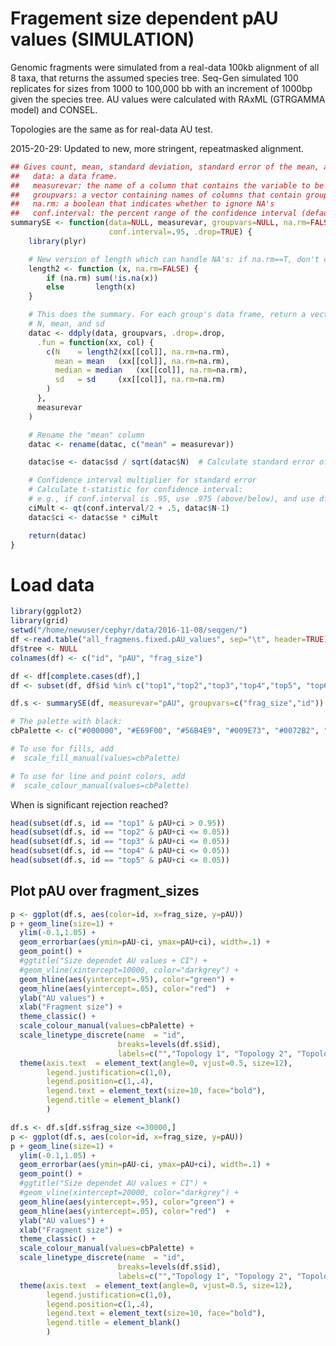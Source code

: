 Fragement size dependent pAU values (SIMULATION)
========================================================

Genomic fragments were simulated from a real-data 100kb alignment of all 8 taxa, that returns the assumed species tree. 
Seq-Gen simulated 100 replicates for sizes from 1000 to 100,000 bb with an increment of 1000bp given the species tree.  AU values were calculated with RAxML (GTRGAMMA model) and CONSEL.

Topologies are the same as for real-data AU test.

2015-20-29: Updated to new, more stringent, repeatmasked alignment.

```r
## Gives count, mean, standard deviation, standard error of the mean, and confidence interval (default 95%).
##   data: a data frame.
##   measurevar: the name of a column that contains the variable to be summariezed
##   groupvars: a vector containing names of columns that contain grouping variables
##   na.rm: a boolean that indicates whether to ignore NA's
##   conf.interval: the percent range of the confidence interval (default is 95%)
summarySE <- function(data=NULL, measurevar, groupvars=NULL, na.rm=FALSE,
                      conf.interval=.95, .drop=TRUE) {
    library(plyr)

    # New version of length which can handle NA's: if na.rm==T, don't count them
    length2 <- function (x, na.rm=FALSE) {
        if (na.rm) sum(!is.na(x))
        else       length(x)
    }

    # This does the summary. For each group's data frame, return a vector with
    # N, mean, and sd
    datac <- ddply(data, groupvars, .drop=.drop,
      .fun = function(xx, col) {
        c(N    = length2(xx[[col]], na.rm=na.rm),
          mean = mean   (xx[[col]], na.rm=na.rm),
          median = median   (xx[[col]], na.rm=na.rm),
          sd   = sd     (xx[[col]], na.rm=na.rm)
        )
      },
      measurevar
    )

    # Rename the "mean" column    
    datac <- rename(datac, c("mean" = measurevar))

    datac$se <- datac$sd / sqrt(datac$N)  # Calculate standard error of the mean

    # Confidence interval multiplier for standard error
    # Calculate t-statistic for confidence interval: 
    # e.g., if conf.interval is .95, use .975 (above/below), and use df=N-1
    ciMult <- qt(conf.interval/2 + .5, datac$N-1)
    datac$ci <- datac$se * ciMult

    return(datac)
}
```



# Load data 

```r
library(ggplot2)
library(grid)
setwd("/home/newuser/cephyr/data/2016-11-08/seqgen/")
df <-read.table("all_fragmens.fixed.pAU_values", sep="\t", header=TRUE)
df$tree <- NULL
colnames(df) <- c("id", "pAU", "frag_size")

df <- df[complete.cases(df),]
df <- subset(df, df$id %in% c("top1","top2","top3","top4","top5", "top6"))

df.s <- summarySE(df, measurevar="pAU", groupvars=c("frag_size","id"))

```

```r

# The palette with black:
cbPalette <- c("#000000", "#E69F00", "#56B4E9", "#009E73", "#0072B2", "#D55E00", "#CC79A7",  "#F0E442")

# To use for fills, add
#  scale_fill_manual(values=cbPalette)

# To use for line and point colors, add
#  scale_colour_manual(values=cbPalette)
```


When is significant rejection reached?
```r
head(subset(df.s, id == "top1" & pAU+ci > 0.95))
head(subset(df.s, id == "top2" & pAU+ci <= 0.05))
head(subset(df.s, id == "top3" & pAU+ci <= 0.05))
head(subset(df.s, id == "top4" & pAU+ci <= 0.05))
head(subset(df.s, id == "top5" & pAU+ci <= 0.05))

```

## Plot pAU over fragment_sizes

```r
p <- ggplot(df.s, aes(color=id, x=frag_size, y=pAU))
p + geom_line(size=1) + 
  ylim(-0.1,1.05) + 
  geom_errorbar(aes(ymin=pAU-ci, ymax=pAU+ci), width=.1) +
  geom_point() +
  #ggtitle("Size dependet AU values + CI") + 
  #geom_vline(xintercept=10000, color="darkgrey") + 
  geom_hline(aes(yintercept=.95), color="green") + 
  geom_hline(aes(yintercept=.05), color="red")  + 
  ylab("AU values") + 
  xlab("Fragment size") + 
  theme_classic() + 
  scale_colour_manual(values=cbPalette) + 
  scale_linetype_discrete(name  = "id",
                        breaks=levels(df.s$id),
                        labels=c("","Topology 1", "Topology 2", "Topology 3", "Topology 4", "Topology 5")) +
  theme(axis.text  = element_text(angle=0, vjust=0.5, size=12),
        legend.justification=c(1,0),
        legend.position=c(1,.4),
        legend.text = element_text(size=10, face="bold"),
        legend.title = element_blank()
        ) 

```


```r
df.s <- df.s[df.s$frag_size <=30000,]
p <- ggplot(df.s, aes(color=id, x=frag_size, y=pAU))
p + geom_line(size=1) + 
  ylim(-0.1,1.05) + 
  geom_errorbar(aes(ymin=pAU-ci, ymax=pAU+ci), width=.1) +
  geom_point() +
  #ggtitle("Size dependet AU values + CI") + 
  #geom_vline(xintercept=20000, color="darkgrey") + 
  geom_hline(aes(yintercept=.95), color="green") + 
  geom_hline(aes(yintercept=.05), color="red")  + 
  ylab("AU values") + 
  xlab("Fragment size") + 
  theme_classic() + 
  scale_colour_manual(values=cbPalette) + 
  scale_linetype_discrete(name  = "id",
                        breaks=levels(df.s$id),
                        labels=c("","Topology 1", "Topology 2", "Topology 3", "Topology 4", "Topology 5")) +
  theme(axis.text  = element_text(angle=0, vjust=0.5, size=12),
        legend.justification=c(1,0),
        legend.position=c(1,.4),
        legend.text = element_text(size=10, face="bold"),
        legend.title = element_blank()
        ) 

```


